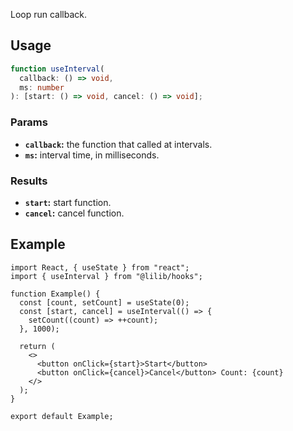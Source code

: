 
Loop run callback.

## Usage

```ts
function useInterval(
  callback: () => void,
  ms: number
): [start: () => void, cancel: () => void];
```

### Params

- **`callback`:** the function that called at intervals.
- **`ms`:** interval time, in milliseconds.

### Results

- **`start`:** start function.
- **`cancel`:** cancel function.

## Example

<ExampleBox>
  <UseIntervalExample />
</ExampleBox>

```tsx
import React, { useState } from "react";
import { useInterval } from "@lilib/hooks";

function Example() {
  const [count, setCount] = useState(0);
  const [start, cancel] = useInterval(() => {
    setCount((count) => ++count);
  }, 1000);

  return (
    <>
      <button onClick={start}>Start</button>
      <button onClick={cancel}>Cancel</button> Count: {count}
    </>
  );
}

export default Example;
```

